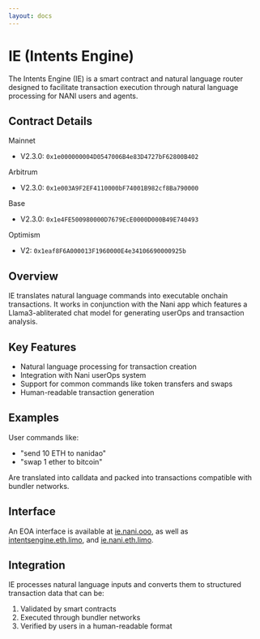 ```yaml
---
layout: docs
---
```


# IE (Intents Engine)

The Intents Engine (IE) is a smart contract and natural language router designed to facilitate transaction execution through natural language processing for NANI users and agents.

## Contract Details

Mainnet
- V2.3.0: `0x1e000000004D0547006B4e83D4727bF62800B402`

Arbitrum
- V2.3.0: `0x1e003A9F2EF4110000bF74001B982cf8Ba790000`

Base
- V2.3.0: `0x1e4FE500980000D7679EcE0000D000B49E740493`

Optimism
- V2: `0x1eaf8F6A000013F1960000E4e34106690000925b`

## Overview

IE translates natural language commands into executable onchain transactions. It works in conjunction with the Nani app which features a Llama3-abliterated chat model for generating userOps and transaction analysis.

## Key Features

- Natural language processing for transaction creation
- Integration with Nani userOps system
- Support for common commands like token transfers and swaps
- Human-readable transaction generation

## Examples

User commands like:
- "send 10 ETH to nanidao"
- "swap 1 ether to bitcoin"

Are translated into calldata and packed into transactions compatible with bundler networks.

## Interface

An EOA interface is available at [ie.nani.ooo](https://ie.nani.ooo/), as well as [intentsengine.eth.limo](https://intentsengine.eth.limo), and [ie.nani.eth.limo](https://ie.nani.eth.limo).

## Integration

IE processes natural language inputs and converts them to structured transaction data that can be:
1. Validated by smart contracts
2. Executed through bundler networks
3. Verified by users in a human-readable format
